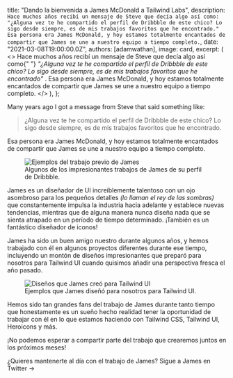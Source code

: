
  title: "Dando la bienvenida a James McDonald a Tailwind Labs",
  description: `Hace muchos años recibí un mensaje de Steve que decía algo así como: "¿Alguna vez te he compartido el perfil de Dribbble de este chico? Lo sigo desde siempre, es de mis trabajos favoritos que he encontrado." Esa persona era James McDonald, y hoy estamos totalmente encantados de compartir que James se une a nuestro equipo a tiempo completo.`,
  date: "2021-03-08T19:00:00.0Z",
  authors: [adamwathan],
  image: card,
  excerpt: (
    <>
      Hace muchos años recibí un mensaje de <Link href="https://twitter.com/steveschoger">Steve</Link> que decía algo
      así como{" "}
      <em>
        "¿Alguna vez te he compartido el perfil de Dribbble de este chico? Lo sigo desde siempre, es de mis trabajos favoritos que he encontrado"
      </em>
      . Esa persona era <Link href="https://dribbble.com/james">James McDonald</Link>, y hoy estamos totalmente encantados de compartir que James se une a nuestro equipo a tiempo completo.
    </>
  ),
};

Many years ago I got a message from <Link href="https://twitter.com/steveschoger">Steve</Link> that said something like:

> ¿Alguna vez te he compartido el perfil de Dribbble de este chico? Lo sigo desde siempre, es de mis trabajos favoritos que he encontrado.

Esa persona era <Link href="https://dribbble.com/james">James McDonald</Link>, y hoy estamos totalmente encantados de compartir que James se une a nuestro equipo a tiempo completo.

<figure>
  <Image src={jamesWorkExamples} alt="Ejemplos del trabajo previo de James" />
  <figcaption>
    Algunos de los impresionantes trabajos de James de su <Link href="https://dribbble.com/james">perfil de Dribbble</Link>.
  </figcaption>
</figure>

James es un diseñador de UI increíblemente talentoso con un ojo asombroso para los pequeños detalles _(lo llaman <Link href="https://dribbble.com/shots/3985645-Newsletter-Sign-Up">el rey de las sombras</Link>)_ que constantemente impulsa la industria hacia adelante y establece nuevas tendencias, mientras que de alguna manera nunca diseña nada que se sienta atrapado en un período de tiempo determinado. ¡También es un fantástico <Link href="https://dribbble.com/shots/14568974-">diseñador de iconos</Link>!

James ha sido un buen amigo nuestro durante algunos años, y hemos trabajado con él en algunos proyectos diferentes durante ese tiempo, incluyendo un montón de diseños impresionantes que preparó para nosotros para <Link href="https://tailwindui.com/">Tailwind UI</Link> cuando quisimos añadir una perspectiva fresca el año pasado.

<figure>
  <Image src={tailwindUiExamples} alt="Diseños que James creó para Tailwind UI" />
  <figcaption>Ejemplos que James diseñó para nosotros para Tailwind UI.</figcaption>
</figure>

Hemos sido tan grandes fans del trabajo de James durante tanto tiempo que honestamente es un sueño hecho realidad tener la oportunidad de trabajar con él en lo que estamos haciendo con Tailwind CSS, Tailwind UI, Heroicons y más.

¡No podemos esperar a compartir parte del trabajo que crearemos juntos en los próximos meses!

¿Quieres mantenerte al día con el trabajo de James? <Link href="https://twitter.com/jamesm">Sigue a James en Twitter →</Link>
